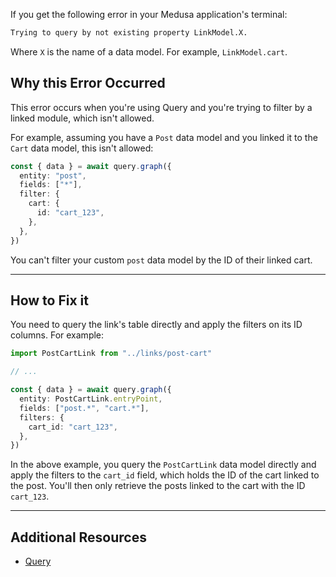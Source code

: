 If you get the following error in your Medusa application's terminal:

```bash
Trying to query by not existing property LinkModel.X.
```

Where `X` is the name of a data model. For example, `LinkModel.cart`.

## Why this Error Occurred

This error occurs when you're using Query and you're trying to filter by a linked module, which isn't allowed.

For example, assuming you have a `Post` data model and you linked it to the `Cart` data model, this isn't allowed:

```ts
const { data } = await query.graph({
  entity: "post",
  fields: ["*"],
  filter: {
    cart: {
      id: "cart_123",
    },
  },
})
```

You can't filter your custom `post` data model by the ID of their linked cart.

---

## How to Fix it

You need to query the link's table directly and apply the filters on its ID columns. For example:

```ts
import PostCartLink from "../links/post-cart"

// ...

const { data } = await query.graph({
  entity: PostCartLink.entryPoint,
  fields: ["post.*", "cart.*"],
  filters: {
    cart_id: "cart_123",
  },
})
```

In the above example, you query the `PostCartLink` data model directly and apply the filters to the `cart_id` field, which holds the ID of the cart linked to the post. You'll then only retrieve the posts linked to the cart with the ID `cart_123`.

---

## Additional Resources

- [Query](!docs!/learn/fundamentals/module-links/query#apply-filters-and-pagination-on-linked-records)
